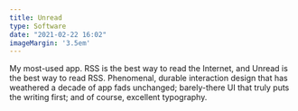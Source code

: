 ```yaml
---
title: Unread
type: Software
date: "2021-02-22 16:02"
imageMargin: '3.5em'
---
```


My most-used app. RSS is the best way to read the Internet, and Unread is the best way to read RSS. Phenomenal, durable interaction design that has weathered a decade of app fads unchanged; barely-there UI that truly puts the writing first; and of course, excellent typography. 